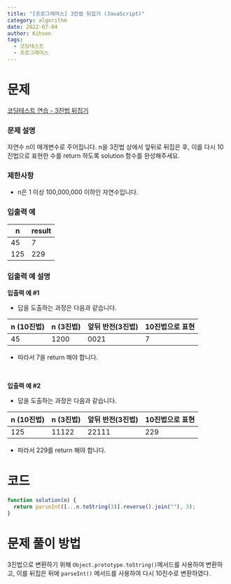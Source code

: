 ```yaml
---
title: "[프로그래머스] 3진법 뒤집기 (JavaScript)"
category: algorithm
date: 2022-07-04
author: Kihoon
tags:
  - 코딩테스트
  - 프로그래머스
---
```


# 문제

[코딩테스트 연습 - 3진법 뒤집기](https://school.programmers.co.kr/learn/courses/30/lessons/68935)

### 문제 설명

자연수 n이 매개변수로 주어집니다. n을 3진법 상에서 앞뒤로 뒤집은 후, 이를 다시 10진법으로 표현한 수를 return 하도록 solution 함수를 완성해주세요.

### 제한사항

- n은 1 이상 100,000,000 이하인 자연수입니다.

### 입출력 예

| n   | result |
| --- | ------ |
| 45  | 7      |
| 125 | 229    |

### 입출력 예 설명

**입출력 예 #1**

- 답을 도출하는 과정은 다음과 같습니다.

| n (10진법) | n (3진법) | 앞뒤 반전(3진법) | 10진법으로 표현 |
| ---------- | --------- | ---------------- | --------------- |
| 45         | 1200      | 0021             | 7               |

- 따라서 7을 return 해야 합니다.

<br />

**입출력 예 #2**

- 답을 도출하는 과정은 다음과 같습니다.

| n (10진법) | n (3진법) | 앞뒤 반전(3진법) | 10진법으로 표현 |
| ---------- | --------- | ---------------- | --------------- |
| 125        | 11122     | 22111            | 229             |

- 따라서 229를 return 해야 합니다.

# 코드

```jsx
function solution(n) {
  return parseInt([...n.toString(3)].reverse().join(""), 3);
}
```

# 문제 풀이 방법

3진법으로 변환하기 위해 `Object.prototype.toString()`메서드를 사용하여 변환하고, 이를 뒤집은 뒤에 `parseInt()` 메서드를 사용하여 다시 10진수로 변환하였다.
